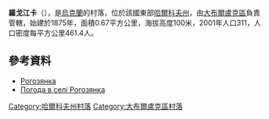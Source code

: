{{coord|49|57|48|N|37|29|50|E|scale:100000_region:UA|display=title}}

'''羅戈江卡'''（{{lang-uk|Рогозянка}}），是[[烏克蘭|烏克蘭]]的村落，位於該國東部[[哈爾科夫州|哈爾科夫州]]，由[[大布爾盧克區|大布爾盧克區]]負責管轄，始建於1875年，面積0.67平方公里，海拔高度100米，2001年人口311，人口密度每平方公里461.4人。

==參考資料==
* [http://gska2.rada.gov.ua/pls/z7502/A005?rdat1=09.01.2009&rf7571=32647 Рогозянка]{{dead link|date=2018年4月 |bot=InternetArchiveBot |fix-attempted=yes }}
* [http://weather.in.ua/ua/har'kovskaja/22453 Погода в селі Рогозянка] {{Wayback|url=http://weather.in.ua/ua/har%27kovskaja/22453 |date=20160323025950 }}

{{DEFAULTSORT:Рогозянка}}
[[Category:哈爾科夫州村落|Category:哈爾科夫州村落]]
[[Category:大布爾盧克區村落|Category:大布爾盧克區村落]]


{{Kharkiv-geo-stub}}